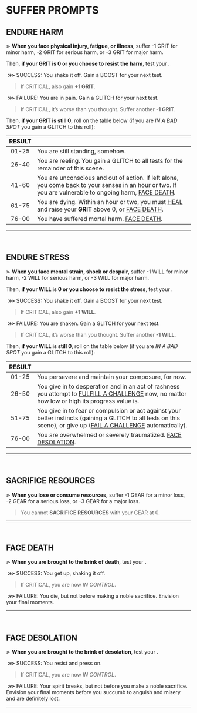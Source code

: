 
# SUFFER PROMPTS

## ENDURE HARM

⋗ **When you face physical injury, fatigue, or illness**, suffer <span class="reddish bold">-1 GRIT</span> for minor harm, <span class="reddish bold">-2 GRIT</span> for serious harm, or <span class="reddish bold">-3 GRIT</span> for major harm.

Then, **if your GRIT is 0 or you choose to resist the harm**, test your <Stat name="MIGHT"/>.

&nbsp;<span class="blueish bold">⋙ SUCCESS</span>: You shake it off. Gain a <span class="boost">BOOST</span> for your next test. 

> If <span class="blueish bold">CRITICAL</span>, also gain **+1 GRIT**.

&nbsp;<span class="reddish bold">⋙ FAILURE</span>: You are in pain. Gain a <span class="glitch" data-text="GLITCH">GLITCH</span> for your next test. 

> If <span class="reddish bold">CRITICAL</span>, it’s worse than you thought. Suffer another **-1 GRIT**.

Then, **if your GRIT is still 0**, roll on the table below (if you are *IN A BAD SPOT* you gain a <span class="glitch" data-text="GLITCH">GLITCH</span> to this roll):

| RESULT | |
| :---: | --- |
| 01-25 | You are still standing, somehow. |
| 26-40 | You are reeling. You gain a <span class="glitch" data-text="GLITCH">GLITCH</span> to all tests for the remainder of this scene. |
| 41-60 | You are unconscious and out of action. If left alone, you come back to your senses in an hour or two. If you are vulnerable to ongoing harm, [FACE DEATH](/prompts/suffer-prompts#face-death). |
| 61-75 | You are dying. Within an hour or two, you must [HEAL](/prompts/recovery-prompts#heal) and raise your **GRIT** above 0, or [FACE DEATH](/prompts/suffer-prompts#face-death). |
| 76-00 | You have suffered mortal harm. [FACE DEATH](/prompts/suffer-prompts#face-death). |
<hr/>
<br/>

## ENDURE STRESS
⋗ **When you face mental strain, shock or despair**, suffer <span class="reddish bold">-1 WILL</span> for minor harm, <span class="reddish bold">-2 WILL</span> for serious harm, or <span class="reddish bold">-3 WILL</span> for major harm.  

Then, **if your WILL is 0 or you choose to resist the stress**, test your <Stat name="ZEAL"/>.

&nbsp;<span class="blueish bold">⋙ SUCCESS</span>: You shake it off. Gain a <span class="boost">BOOST</span> for your next test. 
> If <span class="blueish bold">CRITICAL</span>, also gain **+1 WILL**.

&nbsp;<span class="reddish bold">⋙ FAILURE</span>: You are shaken. Gain a <span class="glitch" data-text="GLITCH">GLITCH</span> for your next test. 

> If <span class="reddish bold">CRITICAL</span>, it’s worse than you thought. Suffer another **-1 WILL**.

Then, **if your WILL is still 0**, roll on the table below (if you are *IN A BAD SPOT* you gain a <span class="glitch" data-text="GLITCH">GLITCH</span> to this roll):

| RESULT | |
| :---: | --- |
| 01-25 | You persevere and maintain your composure, for now. |
| 26-50 | You give in to desperation and in an act of rashness you attempt to [FULFILL A CHALLENGE](/prompts/challenge-prompts#fulfill-a-challenge) now, no matter how low or high its progress value is. |
| 51-75 | You give in to fear or compulsion or act against your better instincts (gaining a <span class="glitch" data-text="GLITCH">GLITCH</span> to all tests on this scene), or give up ([FAIL A CHALLENGE](/prompts/challenge-prompts#fail-a-challenge) automatically). |
| 76-00 | You are overwhelmed or severely traumatized. [FACE DESOLATION](/prompts/suffer-prompts#face-desolation). |
<hr/>
<br/>

## SACRIFICE RESOURCES
⋗ **When you lose or consume resources,** suffer <span class="reddish bold">-1 GEAR</span> for a minor loss, <span class="reddish bold">-2 GEAR</span> for a serious loss, or <span class="reddish bold">-3 GEAR</span> for a major loss.

> You cannot **SACRIFICE RESOURCES** with your GEAR at 0.

<hr/>
<br/>

## FACE DEATH
⋗ **When you are brought to the brink of death**, test your <Stat name="MIGHT"/>.

&nbsp;<span class="blueish bold">⋙ SUCCESS</span>: You get up, shaking it off. 

> If <span class="blueish bold">CRITICAL</span>, you are now *IN CONTROL*.

&nbsp;<span class="reddish bold">⋙ FAILURE</span>: You die, but not before making a noble sacrifice. Envision your final moments.
<hr/>
<br/>

## FACE DESOLATION
⋗ **When you are brought to the brink of desolation**, test your <Stat name="ZEAL"/>.

&nbsp;<span class="blueish bold">⋙ SUCCESS</span>: You resist and press on. 

> If <span class="blueish bold">CRITICAL</span>, you are now *IN CONTROL*.

&nbsp;<span class="reddish bold">⋙ FAILURE</span>: Your spirit breaks, but not before you make a noble sacrifice. Envision your final moments before you succumb to anguish and misery and are definitely lost.
<hr/>
<br/>

<div style="height: 400px;"></div>

